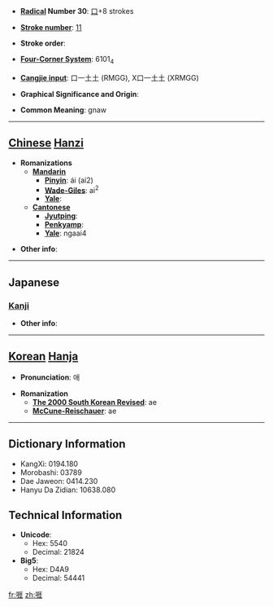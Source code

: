 * '''[[Wiktionary:Chinese radical index| Radical]] Number 30''': [[Wiktionary:Chinese radical index 口|口]]+8 strokes

* '''[[Wiktionary:Chinese total strokes index|Stroke number]]''': [[Wiktionary:Chinese total strokes index 11|11]]

* '''Stroke order''': 

* '''[[Wiktionary:Chinese four corner index|Four-Corner System]]''': 6101<sub>4</sub>

* '''[[Wiktionary:Chinese Cangjie index|Cangjie input]]''': 口一土土 (RMGG), X口一土土 (XRMGG)

* '''Graphical Significance and Origin''': 

* '''Common Meaning''': gnaw

----

== [[Chinese]] [[Hanzi]] ==

* '''Romanizations'''
** '''[[Mandarin]]'''
*** '''[[Pinyin]]''': ái (ai2)
*** '''[[Wade-Giles]]''': ai<sup>2</sup>
*** '''[[Yale]]''': 
** '''[[Cantonese]]'''
*** '''[[Jyutping]]''':
*** '''[[Penkyamp]]''': 
*** '''[[Yale]]''': ngaai4

* '''Other info''': 

----

==Japanese==
===[[Kanji]]===
{{kanji|on readings=[[がい]] (gai)|kun readings=[[いがむ]] (igamu)}}

* '''Other info''':  

----

== [[Korean]] [[Hanja]] ==

* '''Pronunciation''': 애

* '''Romanization'''
** '''[[The 2000 South Korean Revised Romanization|The 2000 South Korean Revised]]''': ae
** '''[[McCune-Reischauer]]''': ae

----

== Dictionary Information ==

* KangXi: 0194.180
* Morobashi: 03789
* Dae Jaweon: 0414.230
* Hanyu Da Zidian: 10638.080

== Technical Information ==

* '''Unicode''':
** Hex: 5540
** Decimal: 21824
* '''Big5''':
** Hex: D4A9
** Decimal: 54441

[[fr:啀]]
[[zh:啀]]